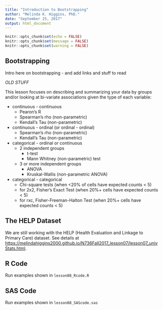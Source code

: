 ```yaml
---
title: "Introduction to Bootstrapping"
author: "Melinda K. Higgins, PhD."
date: "September 25, 2017"
output: html_document
---
```


```r
knitr::opts_chunk$set(echo = FALSE)
knitr::opts_chunk$set(message = FALSE)
knitr::opts_chunk$set(warning = FALSE)
```

## Bootstrapping

Intro here on bootstrapping - and add links and stuff to read





_OLD STUFF_

This lesson focuses on describing and summarizing your data by groups and/or looking at bi-variate associations given the type of each variable:

* continuous - continuous
    - Pearon's R
    - Spearman's rho (non-parametric)
    - Kendall's Tau (non-parametric)
    
* continuous - ordinal (or ordinal - ordinal)
    - Spearman's rho (non-parametric)
    - Kendall's Tau (non-parametric)
    
* categorical - ordinal or continuous
    - 2 independent groups
        - t-test
        - Mann Whitney (non-parametric) test
    - 3 or more independent groups
        - ANOVA
        - Kruskal-Wallis (non-parametric ANOVA)
        
* categorical - categorical
    - Chi-square tests (when <20% of cells have expected counts < 5)
    - for 2x2, Fisher's Exact Test (when 20%+ cells have expected counts < 5)
    - for rxc, Fisher-Freeman-Halton Test (when 20%+ cells have expected counts < 5)
    

## The HELP Dataset 

We are still working with the HELP (Health Evaluation and Linkage to Primary Care) dataset. See details at [https://melindahiggins2000.github.io/N736Fall2017_lesson07/lesson07_univStats.html](https://melindahiggins2000.github.io/N736Fall2017_lesson07/lesson07_univStats.html).

## R Code

Run examples shown in `lesson08_Rcode.R`

## SAS Code

Run examples shown in `lesson08_SAScode.sas`

